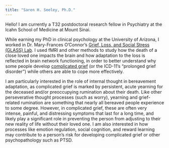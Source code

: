 ```yaml
---
title: "Saren H. Seeley, Ph.D."
---
```


Hello! I am currently a T32 postdoctoral research fellow in Psychiatry at the Icahn School of Medicine at Mount Sinai. </p>

While earning my PhD in clinical psychology at the University of Arizona, I worked in Dr. Mary-Frances O'Connor's [Grief, Loss, and Social Stress (GLASS) Lab](https://mfoconnor.faculty.arizona.edu). I used fMRI and other methods to study how the death of a close loved one impacts the brain and how adaptation to the loss is reflected in brain network functioning, in order to better understand why some people develop [complicated grief](https://www.mayoclinic.org/diseases-conditions/complicated-grief/symptoms-causes/syc-20360374) (or the ICD-11's "prolonged grief disorder") while others are able to cope more effectively. 

I am particularly interested in the role of internal thought in bereavement adaptation, as complicated grief is marked by persistent, acute yearning for the deceased and/or preoccupying rumination about their death. Like other perseverative thought processes (such as worry), yearning and grief-related rumination are something that nearly all bereaved people experience to some degree. However, in complicated grief, these are often very intense, painful, and distressing symptoms that last for a long time, and likely play a significant role in preventing the person from adjusting to their new reality of life without their loved one. I am also interested in how processes like emotion regulation, social cognition, and reward learning may contribute to a person's risk for developing complicated grief or other psychopathology such as PTSD.
